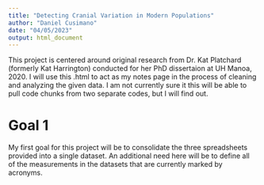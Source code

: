 ```yaml
---
title: "Detecting Cranial Variation in Modern Populations"
author: "Daniel Cusimano"
date: "04/05/2023"
output: html_document
---
```

This project is centered around original research from Dr. Kat Platchard (formerly Kat Harrington) conducted for her PhD dissertaion at UH Manoa, 2020. I will use this .html to act as my notes page in the process of cleaning and analyzing the given data. I am not currently sure it this will be able to pull code chunks from two separate codes, but I will find out.

# Goal 1

My first goal for this project will be to consolidate the three spreadsheets provided into a single dataset. An additional need here will be to define all of the measurements in the datasets that are currently marked by acronyms. 